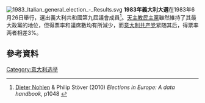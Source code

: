 [[Image:1983_Italian_general_election_-_Results.svg|right]]
'''1983年義大利大選'''在1983年6月26日舉行，選出義大利共和國第九屆議會成員<ref name=NS>[[Dieter_Nohlen|Dieter Nohlen]] & Philip Stöver (2010) ''Elections in Europe: A data handbook'', p1048 {{ISBN|978-3-8329-5609-7}}</ref>。[[天主教民主黨|天主教民主黨]]雖然維持了其最大政黨的地位，但得票率和議席數均有所減少，而[[意大利共产党|意大利共产党]]紧随其后，得票率两者相差3%。

==參考資料==
{{reflist}}
{{意大利選舉}}
[[Category:意大利选举|Category:意大利选举]]